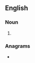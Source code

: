 ==English==

===Noun===
{{head|en|noun plural form}}

# {{plural of|pedicel|lang=en}}

===Anagrams===
* {{anagrams|en|a=cdeeilps|eclipsed|pedicles}}